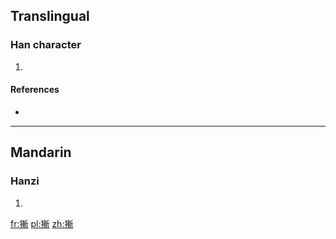 ==Translingual==

===Han character===
{{Han char|rn=94|rad=犬|as=11|sn=14|four=4222<sub>1</sub>|canj=大竹十十中 (KHJJL)}}

# {{defn|Han|sort=犬11}}

====References====
* {{Han ref|kx=0718.010|dkj=20645|dj=1129.150|hdz=21364.210|uh=7351|ud=29521|bh=E2CC|bd=58060}}

----

==Mandarin==

===Hanzi===
{{cmn-hanzi|pin=[[chán]] ([[chan2]])|wg=ch'an<sup>2</sup>}}

# {{defn|Mandarin|sort=犬11}}

[[fr:獑]]
[[pl:獑]]
[[zh:獑]]